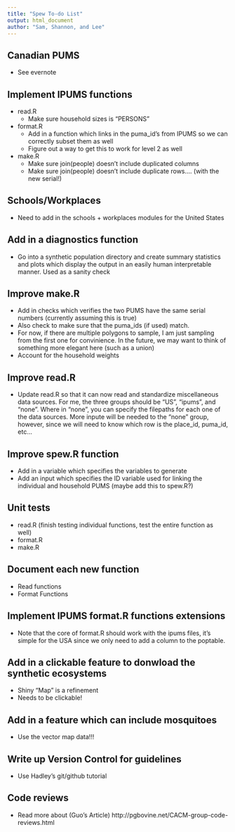 ```yaml
---
title: "Spew To-do List"
output: html_document
author: "Sam, Shannon, and Lee"
---
```


## Canadian PUMS
  
  - See evernote 
  
## Implement IPUMS functions 
- read.R
  - Make sure household sizes is "PERSONS"
  
- format.R 
  - Add in a function which links in the puma_id's from IPUMS so we can correctly subset them as well
  - Figure out a way to get this to work for level 2 as well 

- make.R 
  - Make sure join(people) doesn't include duplicated columns
  - Make sure join(people) doesn't include duplicate rows.... (with the new serial!)

## Schools/Workplaces
- Need to add in the schools + workplaces modules for the United States  

## Add in a diagnostics function
- Go into a synthetic population directory and create 
summary statistics and plots which display the output in an
easily human interpretable manner. Used as a sanity check

## Improve make.R
- Add in checks which verifies the two PUMS have the same serial numbers (currently assuming this is true)
- Also check to make sure that the puma_ids (if used) match. 
- For now, if there are multiple polygons to sample, I am just sampling from 
the first one for convinience. In the future, we may want to think of something 
more elegant here (such as a union)
- Account for the household weights 

## Improve read.R
- Update read.R so that it can now read and standardize miscellaneous data sources. For me, the three groups should be "US", "ipums", and "none". Where in "none", you can specify the filepaths for each one of the data sources. More inpute will be needed to the "none" group, however, since we will need to know which row is the place_id, puma_id, etc...

## Improve spew.R function  
- Add in a variable which specifies the variables to generate
- Add an input which specifies the ID variable used for linking the individual 
and household PUMS (maybe add this to spew.R?)

## Unit tests
- read.R (finish testing individual functions, test the entire function as well)
- format.R 
- make.R

## Document each new function
- Read functions 
- Format Functions 

## Implement IPUMS format.R functions extensions
- Note that the core of format.R should work with the ipums files, 
  it's simple for the USA since we only need to add a column to the poptable. 


## Add in a clickable feature to donwload the synthetic ecosystems 
- Shiny "Map" is a refinement
- Needs to be clickable!

## Add in a feature which can include mosquitoes
- Use the vector map data!!!

## Write up Version Control for guidelines 
- Use Hadley's git/github tutorial 

## Code reviews
- Read more about (Guo's Article) http://pgbovine.net/CACM-group-code-reviews.html 